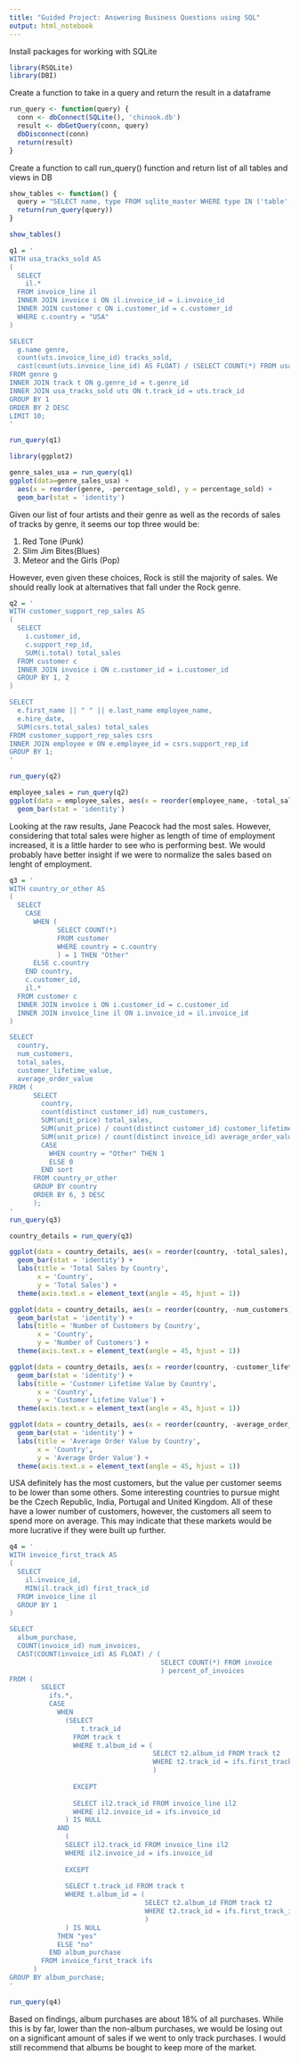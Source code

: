 ```yaml
---
title: "Guided Project: Answering Business Questions using SQL"
output: html_notebook
---
```


Install packages for working with SQLite
```r
library(RSQLite)
library(DBI)
```

Create a function to take in a query and return the result in a dataframe
```r
run_query <- function(query) {
  conn <- dbConnect(SQLite(), 'chinook.db')
  result <- dbGetQuery(conn, query)
  dbDisconnect(conn)
  return(result)
}
```

Create a function to call run_query() function and return list of all tables and views in DB
```r
show_tables <- function() {
  query = "SELECT name, type FROM sqlite_master WHERE type IN ('table', 'view');"
  return(run_query(query))
}
```

```r
show_tables()
```

```r
q1 = '
WITH usa_tracks_sold AS
(
  SELECT
    il.*
  FROM invoice_line il
  INNER JOIN invoice i ON il.invoice_id = i.invoice_id
  INNER JOIN customer c ON i.customer_id = c.customer_id
  WHERE c.country = "USA"
)

SELECT
  g.name genre,
  count(uts.invoice_line_id) tracks_sold,
  cast(count(uts.invoice_line_id) AS FLOAT) / (SELECT COUNT(*) FROM usa_tracks_sold) percentage_sold
FROM genre g
INNER JOIN track t ON g.genre_id = t.genre_id
INNER JOIN usa_tracks_sold uts ON t.track_id = uts.track_id
GROUP BY 1
ORDER BY 2 DESC
LIMIT 10;
'

run_query(q1)
```

```r
library(ggplot2)

genre_sales_usa = run_query(q1)
ggplot(data=genre_sales_usa) + 
  aes(x = reorder(genre, -percentage_sold), y = percentage_sold) +
  geom_bar(stat = 'identity')
```

Given our list of four artists and their genre as well as the records of sales of tracks by genre, it seems our top three would be:

1. Red Tone (Punk)
2. Slim Jim Bites(Blues)
3. Meteor and the Girls (Pop)

However, even given these choices, Rock is still the majority of sales. We should really look at alternatives that fall under the Rock genre.

```r
q2 = '
WITH customer_support_rep_sales AS
(
  SELECT
    i.customer_id,
    c.support_rep_id,
    SUM(i.total) total_sales
  FROM customer c
  INNER JOIN invoice i ON c.customer_id = i.customer_id
  GROUP BY 1, 2
)

SELECT
  e.first_name || " " || e.last_name employee_name,
  e.hire_date,
  SUM(csrs.total_sales) total_sales
FROM customer_support_rep_sales csrs
INNER JOIN employee e ON e.employee_id = csrs.support_rep_id
GROUP BY 1;
'

run_query(q2)
```

```r
employee_sales = run_query(q2)
ggplot(data = employee_sales, aes(x = reorder(employee_name, -total_sales), y = total_sales)) +
  geom_bar(stat = 'identity')
```

Looking at the raw results, Jane Peacock had the most sales. However, considering that total sales were higher as length of time of employment increased, it is a little harder to see who is performing best. We would probably have better insight if we were to normalize the sales based on lenght of employment.

```r
q3 = '
WITH country_or_other AS
(
  SELECT
    CASE
      WHEN (
            SELECT COUNT(*)
            FROM customer
            WHERE country = c.country
            ) = 1 THEN "Other"
      ELSE c.country
    END country,
    c.customer_id,
    il.*
  FROM customer c
  INNER JOIN invoice i ON i.customer_id = c.customer_id
  INNER JOIN invoice_line il ON i.invoice_id = il.invoice_id
)

SELECT
  country,
  num_customers,
  total_sales,
  customer_lifetime_value,
  average_order_value
FROM (
      SELECT
        country,
        count(distinct customer_id) num_customers,
        SUM(unit_price) total_sales,
        SUM(unit_price) / count(distinct customer_id) customer_lifetime_value,
        SUM(unit_price) / count(distinct invoice_id) average_order_value,
        CASE
          WHEN country = "Other" THEN 1
          ELSE 0
        END sort
      FROM country_or_other
      GROUP BY country
      ORDER BY 6, 3 DESC
      );
'      
run_query(q3)
```

```r
country_details = run_query(q3)

ggplot(data = country_details, aes(x = reorder(country, -total_sales), y = total_sales, fill = country)) +
  geom_bar(stat = 'identity') +
  labs(title = 'Total Sales by Country',
       x = 'Country',
       y = 'Total Sales') +
  theme(axis.text.x = element_text(angle = 45, hjust = 1))

ggplot(data = country_details, aes(x = reorder(country, -num_customers), y = num_customers, fill = country)) +
  geom_bar(stat = 'identity') +
  labs(title = 'Number of Customers by Country',
       x = 'Country',
       y = 'Number of Customers') +
  theme(axis.text.x = element_text(angle = 45, hjust = 1))

ggplot(data = country_details, aes(x = reorder(country, -customer_lifetime_value), y = customer_lifetime_value, fill = country)) +
  geom_bar(stat = 'identity') +
  labs(title = 'Customer Lifetime Value by Country',
       x = 'Country',
       y = 'Customer Lifetime Value') +
  theme(axis.text.x = element_text(angle = 45, hjust = 1))

ggplot(data = country_details, aes(x = reorder(country, -average_order_value), y = average_order_value, fill = country)) +
  geom_bar(stat = 'identity') +
  labs(title = 'Average Order Value by Country',
       x = 'Country',
       y = 'Average Order Value') +
  theme(axis.text.x = element_text(angle = 45, hjust = 1))
```

USA definitely has the most customers, but the value per customer seems to be lower than some others. Some interesting countries to pursue might be the Czech Republic, India, Portugal and United Kingdom. All of these have a lower number of customers, however, the customers all seem to spend more on average. This may indicate that these markets would be more lucrative if they were built up further.

```r
q4 = '
WITH invoice_first_track AS
(
  SELECT
    il.invoice_id,
    MIN(il.track_id) first_track_id
  FROM invoice_line il
  GROUP BY 1
)

SELECT
  album_purchase,
  COUNT(invoice_id) num_invoices,
  CAST(COUNT(invoice_id) AS FLOAT) / (
                                      SELECT COUNT(*) FROM invoice
                                      ) percent_of_invoices
FROM (
        SELECT
          ifs.*,
          CASE
            WHEN
              (SELECT
                  t.track_id
                FROM track t
                WHERE t.album_id = (
                                    SELECT t2.album_id FROM track t2
                                    WHERE t2.track_id = ifs.first_track_id
                                    )
                
                EXCEPT
                
                SELECT il2.track_id FROM invoice_line il2
                WHERE il2.invoice_id = ifs.invoice_id
              ) IS NULL
            AND
              (
              SELECT il2.track_id FROM invoice_line il2
              WHERE il2.invoice_id = ifs.invoice_id
              
              EXCEPT
              
              SELECT t.track_id FROM track t
              WHERE t.album_id = (
                                  SELECT t2.album_id FROM track t2
                                  WHERE t2.track_id = ifs.first_track_id
                                  )
              ) IS NULL
            THEN "yes"
            ELSE "no"
          END album_purchase
        FROM invoice_first_track ifs
      )
GROUP BY album_purchase;
'

run_query(q4)
```

Based on findings, album purchases are about 18% of all purchases. While this is by far, lower than the non-album purchases, we would be losing out on a significant amount of sales if we went to only track purchases. I would still recommend that albums be bought to keep more of the market.